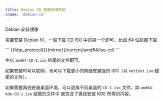 ```yaml
---
title: Debian CD 镜像使用帮助
cname: 'debian-cd'
---
```


Debian 安装镜像

需要安装 Debian 时，一般下载 CD ISO 中的第一个即可，比如 64 位机器下载

<CodeBlock>
```
{{http_protocol}}{{mirror}}/current/amd64/iso-cd/
```
</CodeBlock>

中以 ``amd64-CD-1.iso`` 结尾的文件即可。

如果安装时可以联网，也可以下载更小的网络安装版的 ISO（以 `netinst.iso` 结尾的文件）。

如果需要离线安装桌面环境，可以选择不同桌面的 `CD-1.iso` 文件，如 `amd64-kde-CD-1.iso` 结尾的文件中
就包含了离线安装 KDE 所需的内容。

